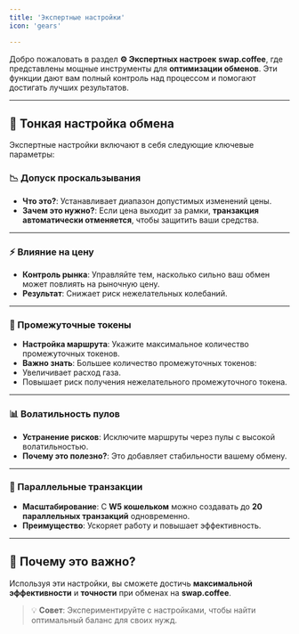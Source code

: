 ```yaml
---
title: 'Экспертные настройки'
icon: 'gears'

---
```


Добро пожаловать в раздел **⚙️ Экспертных настроек** **swap.coffee**, где представлены мощные инструменты для **оптимизации обменов**. Эти функции дают вам полный контроль над процессом и помогают достигать лучших результатов.

---

## 🎯 Тонкая настройка обмена

Экспертные настройки включают в себя следующие ключевые параметры:

### 📉 Допуск проскальзывания

- **Что это?**: Устанавливает диапазон допустимых изменений цены.
- **Зачем это нужно?**: Если цена выходит за рамки, **транзакция автоматически отменяется**, чтобы защитить ваши средства.

---

### ⚡ Влияние на цену

- **Контроль рынка**: Управляйте тем, насколько сильно ваш обмен может повлиять на рыночную цену.
- **Результат**: Снижает риск нежелательных колебаний.

---

### 🔀 Промежуточные токены

- **Настройка маршрута**: Укажите максимальное количество промежуточных токенов.
- **Важно знать**: Большее количество промежуточных токенов:
- Увеличивает расход газа.
- Повышает риск получения нежелательного промежуточного токена.

---

### 📊 Волатильность пулов

- **Устранение рисков**: Исключите маршруты через пулы с высокой волатильностью.
- **Почему это полезно?**: Это добавляет стабильности вашему обмену.

---

### 🔗 Параллельные транзакции

- **Масштабирование**: С **W5 кошельком** можно создавать до **20 параллельных транзакций** одновременно.
- **Преимущество**: Ускоряет работу и повышает эффективность.

---

## 🚀 Почему это важно?

Используя эти настройки, вы сможете достичь **максимальной эффективности** и **точности** при обменах на **swap.coffee**.
> 💡 **Совет**: Экспериментируйте с настройками, чтобы найти оптимальный баланс для своих нужд.
